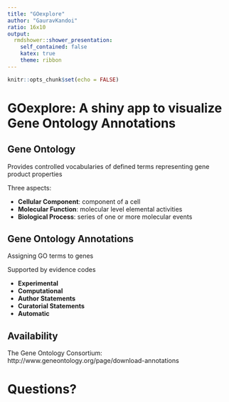 ```yaml
---
title: "GOexplore"
author: "GauravKandoi"
ratio: 16x10
output:
  rmdshower::shower_presentation:
    self_contained: false
    katex: true
    theme: ribbon
---
```

```r
knitr::opts_chunk$set(echo = FALSE)
```

# GOexplore: A shiny app to visualize Gene Ontology Annotations

## Gene Ontology

Provides controlled vocabularies of defined terms representing gene product properties

Three aspects:

- **Cellular Component**: component of a cell
- **Molecular Function**: molecular level elemental activities
- **Biological Process**: series of one or more molecular events

## Gene Ontology Annotations

Assigning GO terms to genes

Supported by evidence codes

- **Experimental**
- **Computational**
- **Author Statements**
- **Curatorial Statements**
- **Automatic**

## Availability

The Gene Ontology Consortium: http://www.geneontology.org/page/download-annotations

# Questions?


